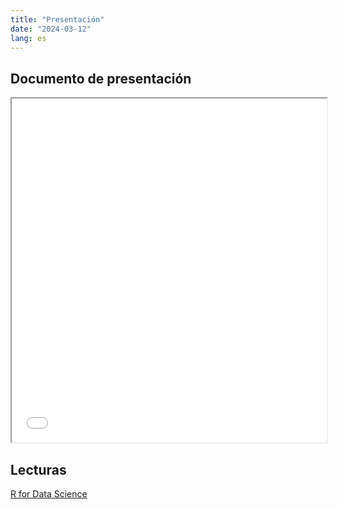 ```yaml
---
title: "Presentación"
date: "2024-03-12"
lang: es
---
```


## Documento de presentación
 
<iframe src=/slides/01-clase1/01-clase1.html height="550" width=100% allowfullscreen="true">
</iframe> 



## Lecturas

[R for Data Science](https://es.r4ds.hadley.nz/introducci%C3%B3n.html)
